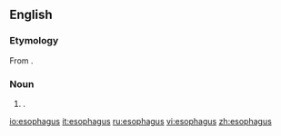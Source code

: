==English==

===Etymology===
From {{AGr.}}.

===Noun===
{{en-noun|esophag|i}}

# {{context|anatomy|US}} {{alternative spelling of|[[oesophagus]]}}.

[[io:esophagus]]
[[it:esophagus]]
[[ru:esophagus]]
[[vi:esophagus]]
[[zh:esophagus]]